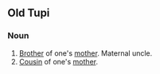 ==Old Tupi==

===Noun===
{{head|tpw|noun}}

# [[brother|Brother]] of one's [[mother]]. Maternal uncle.
# [[cousin|Cousin]] of one's [[mother]].